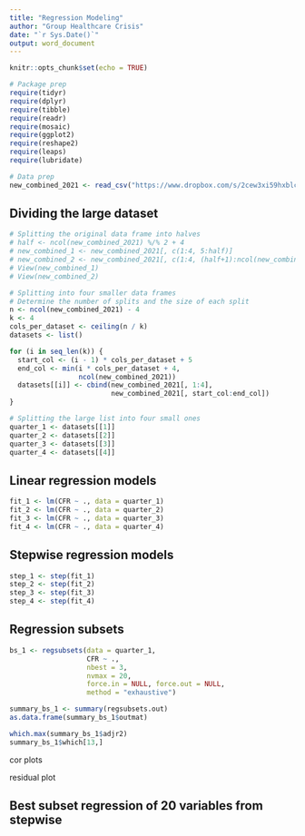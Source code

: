 ```yaml
---
title: "Regression Modeling"
author: "Group Healthcare Crisis"
date: "`r Sys.Date()`"
output: word_document
---
```


```r
knitr::opts_chunk$set(echo = TRUE)
```

```r
# Package prep
require(tidyr)
require(dplyr)
require(tibble)
require(readr)
require(mosaic)
require(ggplot2)
require(reshape2)
require(leaps)
require(lubridate)

# Data prep
new_combined_2021 <- read_csv("https://www.dropbox.com/s/2cew3xi59hxblcg/final_merged_data.csv?dl=1")
```

## Dividing the large dataset
```r
# Splitting the original data frame into halves
# half <- ncol(new_combined_2021) %/% 2 + 4
# new_combined_1 <- new_combined_2021[, c(1:4, 5:half)]
# new_combined_2 <- new_combined_2021[, c(1:4, (half+1):ncol(new_combined_2021))]
# View(new_combined_1)
# View(new_combined_2)

# Splitting into four smaller data frames
# Determine the number of splits and the size of each split
n <- ncol(new_combined_2021) - 4
k <- 4
cols_per_dataset <- ceiling(n / k)
datasets <- list()

for (i in seq_len(k)) {
  start_col <- (i - 1) * cols_per_dataset + 5
  end_col <- min(i * cols_per_dataset + 4, 
                 ncol(new_combined_2021))
  datasets[[i]] <- cbind(new_combined_2021[, 1:4], 
                         new_combined_2021[, start_col:end_col])
}

# Splitting the large list into four small ones
quarter_1 <- datasets[[1]]
quarter_2 <- datasets[[2]]
quarter_3 <- datasets[[3]]
quarter_4 <- datasets[[4]]
```

## Linear regression models
```r
fit_1 <- lm(CFR ~ ., data = quarter_1)
fit_2 <- lm(CFR ~ ., data = quarter_2)
fit_3 <- lm(CFR ~ ., data = quarter_3)
fit_4 <- lm(CFR ~ ., data = quarter_4)
```

## Stepwise regression models
```r
step_1 <- step(fit_1)
step_2 <- step(fit_2)
step_3 <- step(fit_3)
step_4 <- step(fit_4)
```

## Regression subsets
```r
bs_1 <- regsubsets(data = quarter_1, 
                   CFR ~ ., 
                   nbest = 3, 
                   nvmax = 20, 
                   force.in = NULL, force.out = NULL, 
                   method = "exhaustive")

summary_bs_1 <- summary(regsubsets.out)
as.data.frame(summary_bs_1$outmat)

which.max(summary_bs_1$adjr2)
summary_bs_1$which[13,]
```

cor plots

residual plot

## Best subset regression of 20 variables from stepwise
```r

```